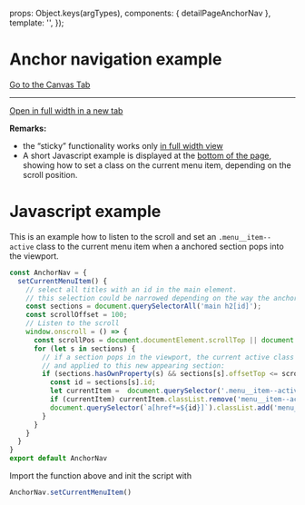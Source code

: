 
<Meta of={DetailpageAnchorNavStories} />

  props: Object.keys(argTypes),
  components: { detailPageAnchorNav },
  template: '<detailPageAnchorNav />',
});

# Anchor navigation example

<a href="?path=/story/pages-detail-page-anchor-nav--example">Go to the Canvas Tab</a>

***

<a href="?id=pages-detail-page-anchor-nav--example&args=&viewMode=story" target="_blank">Open in full width in a new tab</a>

**Remarks:**

* the “sticky” functionality works only <a href="?id=pages-detail-page-anchor-nav--example&args=&viewMode=story" target="_blank">in full width view</a>
* A short Javascript example is displayed at the <a href="#javascript-example">bottom of the page</a>, showing how to set a class on the current menu item, depending on the scroll position.

<Canvas>
  <Story of={DetailpageAnchorNavStories.Example} />
</Canvas>

# Javascript example

This is an example how to listen to the scroll and set an `.menu__item--active` class to the current menu item when a anchored section pops into the viewport.

```javascript
const AnchorNav = {
  setCurrentMenuItem() {
    // select all titles with an id in the main element.
    // this selection could be narrowed depending on the way the anchoring is implemented:
    const sections = document.querySelectorAll('main h2[id]');
    const scrollOffset = 100;
    // Listen to the scroll
    window.onscroll = () => {
      const scrollPos = document.documentElement.scrollTop || document.body.scrollTop;
      for (let s in sections) {
        // if a section pops in the viewport, the current active class is removed
        // and applied to this new appearing section:
        if (sections.hasOwnProperty(s) && sections[s].offsetTop <= scrollPos - scrollOffset) {
          const id = sections[s].id;
          let currentItem =  document.querySelector('.menu__item--active')
          if (currentItem) currentItem.classList.remove('menu__item--active');
          document.querySelector(`a[href*=${id}]`).classList.add('menu__item--active');
        }
      }
    }
  }
}
export default AnchorNav
```

Import the function above and init the script with

```javascript
AnchorNav.setCurrentMenuItem()
```
